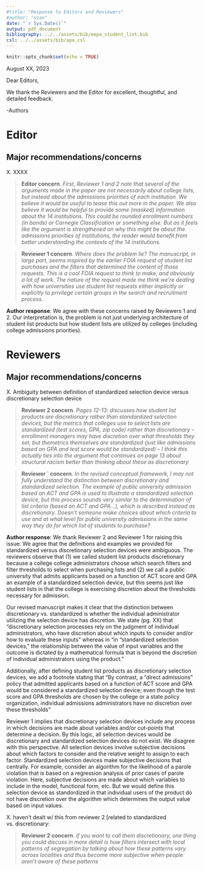 ```yaml
---
#title: "Response to Editors and Reviewers"
#author: "ozan"
date: "`r Sys.Date()`"
output: pdf_document
bibliography: ../../assets/bib/eepa_student_list.bib
csl: ../../assets/bib/apa.csl
---
```


```r
knitr::opts_chunk$set(echo = TRUE)
```

August XX, 2023

Dear Editors,

We thank the Reviewers and the Editor for excellent, thoughtful, and detailed feedback. 

-Authors

# Editor 

## Major recommendations/concerns

X. XXXX

> **Editor concern**. *First, Reviewer 1 and 2 note that several of the arguments made in the paper are not necessarily about college lists, but instead about the admissions priorities of each institution. We believe it would be useful to tease this out more in the paper. We also believe it would be helpful to provide some (masked) information about the 14 institutions. This could be rounded enrollment numbers (in bands) or Carnegie Classification or something else. But as it feels like the argument is strengthened on why this might be about the admissions priorities of institutions, the reader would benefit from better understanding the contexts of the 14 institutions.*

> **Reviewer 1 concern**. *Where does the problem lie? The manuscript, in large part, seems inspired by the earlier FOIA request of student list purchases and the filters that determined the content of those requests. This is a cool FOIA request to think to make, and obviously a lot of work. The nature of the request made me think we’re dealing with how universities use student list requests either implicitly or explicitly to privilege certain groups in the search and recruitment process.*

**Author response**: We agree with these concerns raised by Reviewers 1 and 2. Our interpretation is, the problem is not just underlying architecture of student list products but how student lists are utilized by colleges (including college admissions priorities).

# Reviewers

## Major recommendations/concerns


X. Ambiguity between definition of standardized selection device versus discretionary selection device

> **Reviewer 2 concern**. *Pages 12-13: discusses how student list products are discretionary rather than standardized selection devices, but the metrics that colleges use to select lists are standardized (test scores, GPA, zip code) rather than discretionary – enrollment managers may have discretion over what thresholds they set, but themetrics themselves are standardized (just like admissions based on GPA and test score would be standardized) – I think this actually ties into the argument that continues on page 13 about structural racism better than thinking about these as discretionary*

> **Reviewer ` concern**. *In the revised conceptual framework, I may not fully understand the distinction between discretionary and standardized selection. The example of public university admission based on ACT and GPA is used to illustrate a standardized selection device, but this process sounds very similar to the determination of list criteria (based on ACT and GPA…), which is described instead as discretionary. Doesn’t someone make choices about which criteria to use and at what level for public university admissions in the same way they do for which list of students to purchase?*

**Author response**: We thank Reviewer 2 and Reviewer 1 for raising this issue. We agree that the definitions and examples we provided for standardized versus discretionary selection devices were ambiguous. The reviewers observe that (1) we called student list products discretionary because a college college administrators choose which search filters and filter thresholds to select when purchasing lists and (2) we call a public university that admits applicants based on a function of ACT score and GPA an example of a standardized selection device, but this seems just like student lists in that the college is exercising discretion about the thresholds necessary for admission.

Our revised manuscript makes it clear that the distinction between discretionary vs. standardized is whether the individual administrator utilizing the selection device has discretion. We state (pg. XX) that "discretionary selection processes rely on the judgment of individual administrators, who have discretion about which inputs to consider and/or how to evaluate these inputs" whereas in "in “standardized
selection devices,” the relationship between the value of input variables and the outcome is dictated by a mathematical formula that is beyond the discretion of individual administrators using the product." 

Additionally, after defining student list products as discretionary selection devices, we add a footnote stating that "By contrast, a “direct admissions” policy that admitted applicants based on a function of ACT score and GPA would be considered a standardized selection device; even though the test score and GPA thresholds are chosen by the college or a state policy organization, individual admissions administrators have no discretion over these thresholds"

Reviewer 1 implies that discretionary selection devices include any process in which decisions are made about variables and/or cut-points that determine a decision. By this logic, all selection devices would be discretionary and standardized selection devices do not exist. We disagree with this perspective. All selection devices involve subjective decisions about which factors to consider and the relative weight to assign to each factor. Standardized selection devices make subjective decisions that centrally. For example, consider an algorithm for the likelihood of a parole violation that is based on a regression analysis of prior cases of parole violation. Here, subjective decisions are made about which variables to include in the model, functional form, etc. But we would define this selection device as standordized in that individual users of the product do not have discretion over the algorithm which determines the output value based on input values.


X. haven't dealt w/ this from reviewer 2 [related to standardized vs. discretionary:

> **Reviewer 2 concern**. *if you want to call them discretionary, one thing you could discuss in more detail is how filters intersect with local patterns of segregation by talking about how these patterns vary across localities and thus become more subjective when people aren’t aware of these patterns* 

\newpage